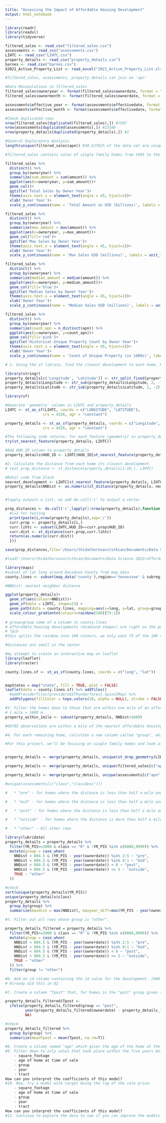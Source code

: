 ```yaml
---
title: "Assessing the Impact of Affordable Housing Development"
output: html_notebook
---
```



```r
library(readr)
library(readxl)
library(tidyverse)
```

```r
filtered_sales <- read_csv("filtered_sales.csv") 
assessments <- read_csv("assessments.csv")
LIHTC <- read_csv("LIHTC.csv")
property_details <- read_csv("property_details.csv")
barnes <- read_csv("barnes.csv")
X2021_Active_Property_List <- read_excel("2021_Active_Property_List.xlsx")

#filtered_sales, assessments, property_details can join on 'apn'
```

```r
#Data Manipulations in filtered_sales
filtered_sales$owneryear <- format(filtered_sales$ownerdate, format = "%Y")
filtered_sales$ownermonth <- format(filtered_sales$ownerdate, format = "%m")

assessments$effective_year <- format(assessments$effectivedate, format = "%Y")
assessments$effective_month <- format(assessments$effectivedate, format = "%m")

#Check duplicated rows 
nrow(filtered_sales[duplicated(filtered_sales),]) #7507
nrow(assessments[duplicated(assessments),]) #23160
nrow(property_details[duplicated(property_details),]) #2

#General Exploratory Analysis
length(unique(filtered_sales$apn)) #38.62762% of the data set are unique apn in filtered_sales

```

```r
#filtered_sales contains sales of single family homes from 1995 to the present day. It has been filtered to remove sales that are likely not arms-length transactions and transactions for parcels which did not have a house on them at the time of sale. This was done by removing any transations for $0, any transactions for which the adjacent appraisal values showed $0 for improvents, and any for which the transaction amount was less than half of the adjacent appraisals. 

filtered_sales %>%
  distinct() %>%
  group_by(owneryear) %>%
  summarize(sum_amount = sum(amount)) %>%
  ggplot(aes(x=owneryear, y=sum_amount))+
  geom_col()+
  ggtitle('Total Sales by Owner Year')+
  theme(axis.text.x = element_text(angle = 45, hjust=1))+
  xlab('Owner Year')+
  scale_y_continuous(name = 'Total Amount in USD (billions)', labels = unit_format(scale = 1e-9, unit = ''))

filtered_sales %>%
  distinct() %>%
  group_by(owneryear) %>%
  summarize(max_amount = max(amount)) %>%
  ggplot(aes(x=owneryear, y=max_amount))+
  geom_col(fill='red')+
  ggtitle('Max Sales by Owner Year')+
  theme(axis.text.x = element_text(angle = 45, hjust=1))+
  xlab('Owner Year')+
  scale_y_continuous(name = 'Max Sales USD (millions)', labels = unit_format(scale = 1e-6, unit = ''))

filtered_sales %>%
  distinct() %>%
  group_by(owneryear) %>%
  summarize(median_amount = median(amount)) %>%
  ggplot(aes(x=owneryear, y=median_amount))+
  geom_col(fill='blue')+
  ggtitle('Median Sales by Owner Year')+
  theme(axis.text.x = element_text(angle = 45, hjust=1))+
  xlab('Owner Year')+
  scale_y_continuous(name = 'Median Sales USD (millions)', labels = unit_format(scale = 1e-5, unit = ''))

filtered_sales %>%
  distinct() %>%
  group_by(owneryear) %>%
  summarize(count_apn = n_distinct(apn)) %>%
  ggplot(aes(x=owneryear, y=count_apn))+
  geom_col(fill='pink')+
  ggtitle('Historical Unique Property Count by Owner Year')+
  theme(axis.text.x = element_text(angle = 45, hjust=1))+
  xlab('Owner Year')+
  scale_y_continuous(name = 'Count of Unique Property (in 1000s)', labels = unit_format(scale = 1e-3, unit = ''))


```



```r
# 1. Using the sf library, find the closest development to each home. Hint: You can convert a tibble to an sf (simple feature) object using the [`st_as_sf` function](https://r-spatial.github.io/sf/reference/st_as_sf.html). See, for example, this stackoverflow post: https://gis.stackexchange.com/questions/222978/lon-lat-to-simple-features-sfg-and-sfc-in-r. Once converted, you can use the [`get_nearest_feature` function](https://r-spatial.github.io/sf/reference/st_nearest_feature.html).

library(stringr)
property_details[c('Longitude', 'Latitude')] <- str_split_fixed(property_details$centroid, ',', 2)
property_details$Longitude <- str_sub(property_details$Longitude, 2, -1)
property_details$Latitude <- str_sub(property_details$Latitude, 1, -2)

library(sf)

#Generate 'geometry' column in LIHTC and property_details
LIHTC <- st_as_sf(LIHTC, coords = c("LONGITUDE", "LATITUDE"), 
                 crs = 4326, agr = "constant")

property_details <- st_as_sf(property_details, coords = c("Longitude", "Latitude"), 
                 crs = 4326, agr = "constant")

#The following code returns: for each feature (geometry) in property_details the index of the nearest feature (geometry) in set LIHTC
try(st_nearest_feature(property_details, LIHTC))

#Add HUD_ID column to property_details
property_details$HUD_ID <- LIHTC$HUD_ID[st_nearest_feature(property_details, LIHTC)]

```


```r
#2. Calculate the distance from each home its closest development.
# test prop_distance <- st_distance(property_details[1:10,], LIHTC)

#Rohit code from Slack
nearest_development <- LIHTC[st_nearest_feature(property_details, LIHTC), ]
property_details$NNDist <- as.numeric(st_distance(property_details, nearest_development, by_element = T))


#lapply outputs a list, we add do.call('c' to output a vector

prop_distances <- do.call('c',lapply(1:nrow(property_details),function(i){
  #i=1 for testing
  print(paste(i,nrow(property_details),sep='/')) 
  curr.prop <- property_details[i,]
  curr.lihtc <- subset(LIHTC,HUD_ID==curr.prop$HUD_ID)
  curr.dist <- st_distance(curr.prop,curr.lihtc)
  return(as.numeric(curr.dist))
  }))

save(prop_distances,file='/Users/thidathornvanitsthian/Documents/Data Science 2022/affordable_housing-dasher/Data/prop_distances.Rdata')

#load('/Users/thidathornvanitsthian/Documents/Data Science 2022/affordable_housing-dasher/Data/prop_distances.Rdata')

library(maps)
#subset of lat long around Davidson County from map_data 
county.lines <- subset(map_data('county'),region=='tennessee' & subregion=='davidson') 

#NNDist: nearest neighbor distance

ggplot(property_details)+
  geom_sf(aes(colour=NNDist))+
  geom_sf(data = LIHTC, shape=23) +
  geom_path(data = county.lines, mapping=aes(x=long, y=lat, group=group)) +
  scale_colour_gradientn(colours=rainbow(100)[75:1]) 
  
# group=group name of a column in county.lines
# affordable housing developments (diamiond shapes) are right on the purple color
# ?pch
#this splits the rainbow into 100 colours, we only want 75 of the 100 rainbow colours but in reverse order [75:1]

#distances are small in the center 


```

```r
#my attempt to create an interactive map on leaflet
library(leaflet)
library(raster)

county.lines.sf <- st_as_sf(county.lines, coords = c("long", "lat"))


mapStates = map("state", fill = TRUE, plot = FALSE)
leaflet(data = county.lines.sf) %>% addTiles()
  #addProviderTiles(providers$SThunderforest.SpinalMap) %>%
  addPolygons(fillColor = topo.colors(10, alpha = NULL), stroke = FALSE)
```


```r
#3. Filter the homes down to those that are within one mile of an affordable housing development.
# 1 mile = 1609 m
property_within_1mile <- subset(property_details, NNDist<1609)

#69705 observations are within a mile of the nearest affordable housing developments
```


```r
#4. For each remaining home, calculate a new column called "group", which is defined according to the following rules. Hint: Use the `case_when` function to do this. 

#For this project, we'll be focusing on single family homes and look at affordable housing developments that were placed in service in 2000 or later.


property_details <- merge(property_details, unique(st_drop_geometry(LIHTC)[c("HUD_ID","YR_PIS")]), by = "HUD_ID", all.x=T)

property_details <- merge(property_details, unique(filtered_sales[c("apn","ownerdate")]), by = "apn", all.x=T)

property_details <- merge(property_details, unique(assessments[c("apn","class")]), by = "apn", all.x=T)

#unique(assessments[c("class","classdesc")])

#	* "pre" - for homes where the distance is less than half a mile and whose sale date was 2-5 years prior to the input year (YR_PIS in LIHTC) 

#	* "mid" - for homes where the distance is less than half a mile and whose sale date was 0-2 years prior to the input year  

#	* "post" - for homes where the distance is less than half a mile and whose sale date was after the input year  

#	* "outside" - for homes where the distance is more than half a mile and whose sale date was no more than 5 years prior to the input year  

#	* "other" - All other rows  

library(lubridate)
property_details = property_details %>%
  filter(YR_PIS>=2000 & class == "R" & !YR_PIS %in% c(8888,9999)) %>%
  mutate(group = case_when(
    NNDist < 804.5 & (YR_PIS - year(ownerdate)) %in% 2:5 ~ "pre",
    NNDist < 804.5 & (YR_PIS - year(ownerdate)) %in% 0:1 ~ "mid",
    NNDist < 804.5 & (YR_PIS - year(ownerdate)) < 0 ~ "post",
    NNDist > 804.5 & (YR_PIS - year(ownerdate)) <= 5 ~ "outside",
    TRUE ~ "other"
  ))

#check
sort(unique(property_details$YR_PIS))
unique(property_details$class)
property_details %>%
  group_by(group) %>%
  summarize(maxdist = max(NNDist), maxyear_diff=max(YR_PIS - year(ownerdate)), minyear_diff=min(YR_PIS - year(ownerdate)))

```

```r
#5. Filter out all rows whose group is "other".

property_details_filtered = property_details %>%
  filter(YR_PIS>=2000 & class == "R" & !YR_PIS %in% c(8888,9999)) %>%
  mutate(group = case_when(
    NNDist < 804.5 & (YR_PIS - year(ownerdate)) %in% 2:5 ~ "pre",
    NNDist < 804.5 & (YR_PIS - year(ownerdate)) %in% 0:1 ~ "mid",
    NNDist < 804.5 & (YR_PIS - year(ownerdate)) < 0 ~ "post",
    NNDist > 804.5 & (YR_PIS - year(ownerdate)) <= 5 ~ "outside",
    TRUE ~ "other"
  )) %>%
  filter(group != "other")
```

```r
#6. Add an id column containing the id value for the development. (HUD_ID from LIHTC?)
# Already did this in Q2 

```

```r
#7. Create a column "Tpost" that, for homes in the "post" group gives the number of years that the sale occurred after the housing development was placed in service.

property_details_filtered$Tpost <- 
  ifelse(property_details_filtered$group == "post", 
         year(property_details_filtered$ownerdate) - property_details_filtered$YR_PIS,
         NA)

#check
property_details_filtered %>%
  group_by(group) %>%
  summarize(meanTpost = mean(Tpost, na.rm=T))

```

```r
#8. Create a column named "age" which gives the age of the home at the time of sale.
#9. Filter down to only sales that took place within the five years before or after the associated development was placed in service. Then build a linear model with target variable the sales amount using the following features:
	- square_footage
	- age of home at time of sale
	- group
	- year
	- tract
How can you interpret the coefficients of this model?
#10. Now, try a model with target being the log of the sale price.
	- square_footage
	- age of home at time of sale
	- group
	- year
	- tract
How can you interpret the coefficients of this model?
#11. Continue to explore the data to see if you can improve the models you have.
```



